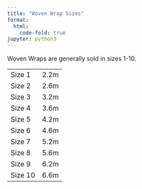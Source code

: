 ```yaml
---
title: "Woven Wrap Sizes"
format:
  html:
    code-fold: true
jupyter: python3
---
```


Woven Wraps are generally sold in sizes 1-10.

| | 
|---|---
|Size 1|2.2m
|Size 2|2.6m
|Size 3|3.2m
|Size 4|3.6m
|Size 5|4.2m
|Size 6|4.6m
|Size 7|5.2m
|Size 8|5.6m
|Size 9|6.2m
|Size 10|6.6m